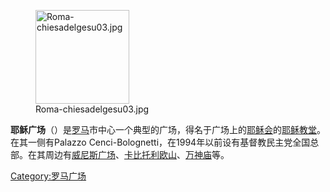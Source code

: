 [[File:Roma-chiesadelgesu03.jpg|150px]]

'''耶稣广场'''（{{lang-it|Piazza del Gesù}}）是[[罗马|罗马]]市中心一个典型的广场，得名于广场上的[[耶稣会|耶稣会]]的[[耶稣教堂|耶稣教堂]]。在其一侧有Palazzo Cenci-Bolognetti，在1994年以前设有基督教民主党全国总部。在其周边有[[威尼斯广场|威尼斯广场]]、[[卡比托利欧山|卡比托利欧山]]、[[万神庙|万神庙]]等。

{{Coord|41.895677|N|12.479122|E|type:landmark|display=title}}
[[Category:罗马广场|Category:罗马广场]]